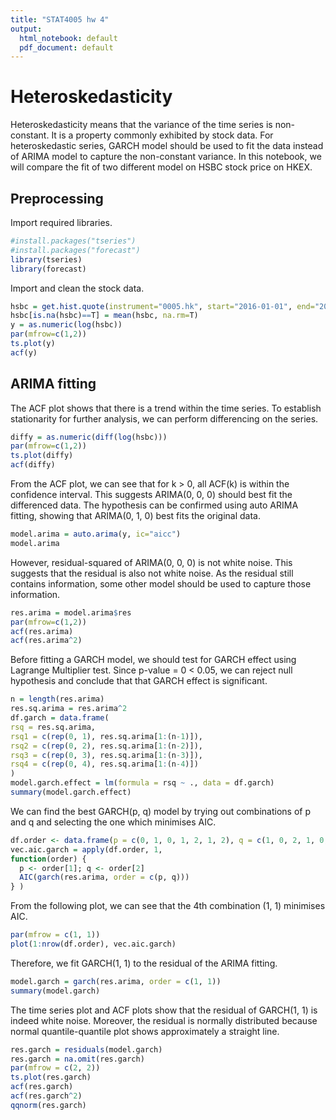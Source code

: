 ```yaml
---
title: "STAT4005 hw 4"
output:
  html_notebook: default
  pdf_document: default
---
```


# Heteroskedasticity
Heteroskedasticity means that the variance of the time series is non-constant. It is a property commonly exhibited by stock data. For heteroskedastic series, GARCH model should be used to fit the data instead of ARIMA model to capture the non-constant variance. In this notebook, we will compare the fit of two different model on HSBC stock price on HKEX.

## Preprocessing
Import required libraries.
```r
#install.packages("tseries")
#install.packages("forecast")
library(tseries)
library(forecast)
```
Import and clean the stock data. 
```r
hsbc = get.hist.quote(instrument="0005.hk", start="2016-01-01", end="2021-12-31", quote=c("AdjClose"))
hsbc[is.na(hsbc)==T] = mean(hsbc, na.rm=T)
y = as.numeric(log(hsbc))
par(mfrow=c(1,2))
ts.plot(y)
acf(y)
```
## ARIMA fitting
The ACF plot shows that there is a trend within the time series. To establish stationarity for further analysis, we can perform differencing on the series.
```r
diffy = as.numeric(diff(log(hsbc)))
par(mfrow=c(1,2))
ts.plot(diffy)
acf(diffy)
```

From the ACF plot, we can see that for k > 0, all ACF(k) is within the confidence interval. This suggests ARIMA(0, 0, 0) should best fit the differenced data. The hypothesis can be confirmed using auto ARIMA fitting, showing that ARIMA(0, 1, 0) best fits the original data.
```r
model.arima = auto.arima(y, ic="aicc")
model.arima
```
However, residual-squared of ARIMA(0, 0, 0) is not white noise. This suggests that the residual is also not white noise. As the residual still contains information, some other model should be used to capture those information.

```r
res.arima = model.arima$res
par(mfrow=c(1,2))
acf(res.arima)
acf(res.arima^2)
```

Before fitting a GARCH model, we should test for GARCH effect using Lagrange Multiplier test. Since p-value = 0 < 0.05, we can reject null hypothesis and conclude that that GARCH effect is significant.
```r
n = length(res.arima)
res.sq.arima = res.arima^2
df.garch = data.frame(
rsq = res.sq.arima,
rsq1 = c(rep(0, 1), res.sq.arima[1:(n-1)]),
rsq2 = c(rep(0, 2), res.sq.arima[1:(n-2)]),
rsq3 = c(rep(0, 3), res.sq.arima[1:(n-3)]),
rsq4 = c(rep(0, 4), res.sq.arima[1:(n-4)])
)
model.garch.effect = lm(formula = rsq ~ ., data = df.garch)
summary(model.garch.effect)
```

We can find the best GARCH(p, q) model by trying out combinations of p and q and selecting the one which minimises AIC.
```r
df.order <- data.frame(p = c(0, 1, 0, 1, 2, 1, 2), q = c(1, 0, 2, 1, 0, 2, 1))
vec.aic.garch = apply(df.order, 1,
function(order) {
  p <- order[1]; q <- order[2]
  AIC(garch(res.arima, order = c(p, q)))
} )

```

From the following plot, we can see that the 4th combination (1, 1) minimises AIC.
```r
par(mfrow = c(1, 1))
plot(1:nrow(df.order), vec.aic.garch)
```
Therefore, we fit GARCH(1, 1) to the residual of the ARIMA fitting.
```r
model.garch = garch(res.arima, order = c(1, 1))
summary(model.garch)
```
The time series plot and ACF plots show that the residual of GARCH(1, 1) is indeed white noise. Moreover, the residual is normally distributed because normal quantile-quantile plot shows approximately a straight line.
```r
res.garch = residuals(model.garch)
res.garch = na.omit(res.garch)
par(mfrow = c(2, 2))
ts.plot(res.garch)
acf(res.garch)
acf(res.garch^2)
qqnorm(res.garch)

```

